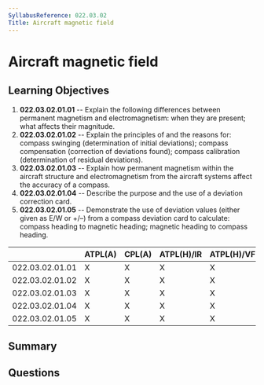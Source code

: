 ```yaml
---
SyllabusReference: 022.03.02
Title: Aircraft magnetic field
---
```


# Aircraft magnetic field

## Learning Objectives

1.  **022.03.02.01.01** -- Explain the following differences between permanent
    magnetism and electromagnetism: when they are present; what affects their
    magnitude.
2.  **022.03.02.01.02** -- Explain the principles of and the reasons for: compass
    swinging (determination of initial deviations); compass compensation
    (correction of deviations found); compass calibration (determination of
    residual deviations).
3.  **022.03.02.01.03** -- Explain how permanent magnetism within the aircraft
    structure and electromagnetism from the aircraft systems affect the accuracy
    of a compass.
4.  **022.03.02.01.04** -- Describe the purpose and the use of a deviation
    correction card.
5.  **022.03.02.01.05** -- Demonstrate the use of deviation values (either given
    as E/W or +/–) from a compass deviation card to calculate: compass heading to
    magnetic heading; magnetic heading to compass heading.

|                 | ATPL(A) | CPL(A) | ATPL(H)/IR | ATPL(H)/VFR | CPL(H) | IR | CBIR(A) |
| --------------- | ------- | ------ | ---------- | ----------- | ------ | -- | ------- |
| 022.03.02.01.01 | X       | X      | X          | X           | X      | X  |         |
| 022.03.02.01.02 | X       | X      | X          | X           | X      | X  |         |
| 022.03.02.01.03 | X       | X      | X          | X           | X      | X  |         |
| 022.03.02.01.04 | X       | X      | X          | X           | X      | X  |         |
| 022.03.02.01.05 | X       | X      | X          | X           | X      | X  | X       |

## Summary

## Questions
